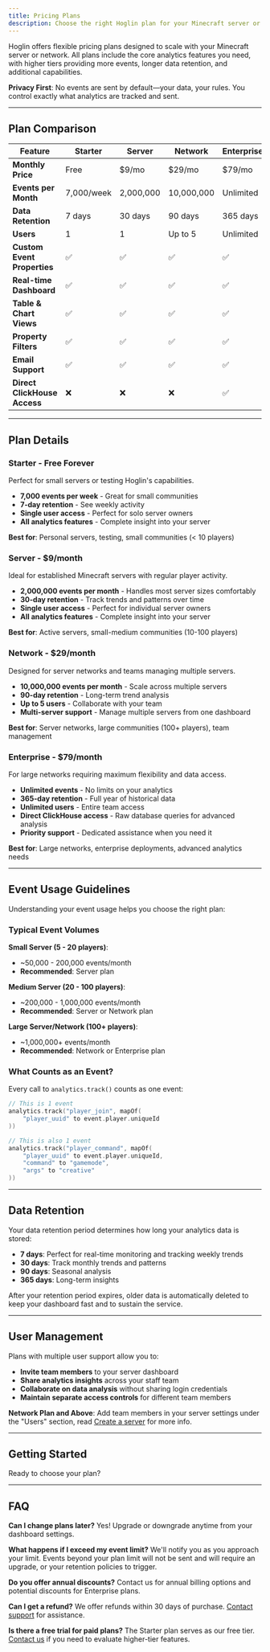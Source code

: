 ```yaml
---
title: Pricing Plans
description: Choose the right Hoglin plan for your Minecraft server or network with transparent pricing and clear feature limits.
---
```



Hoglin offers flexible pricing plans designed to scale with your Minecraft server or network. All plans include the core analytics features you need, with higher tiers providing more events, longer data retention, and additional capabilities.

<Aside type="tip">

**Privacy First**: No events are sent by default—your data, your rules. You control exactly what analytics are tracked and sent.

</Aside>

---

## Plan Comparison

| Feature | Starter | Server | Network | Enterprise |
|---------|---------|---------|---------|------------|
| **Monthly Price** | Free | $9/mo | $29/mo | $79/mo |
| **Events per Month** | 7,000/week | 2,000,000 | 10,000,000 | Unlimited |
| **Data Retention** | 7 days | 30 days | 90 days | 365 days |
| **Users** | 1 | 1 | Up to 5 | Unlimited |
| **Custom Event Properties** | ✅ | ✅ | ✅ | ✅ |
| **Real-time Dashboard** | ✅ | ✅ | ✅ | ✅ |
| **Table & Chart Views** | ✅ | ✅ | ✅ | ✅ |
| **Property Filters** | ✅ | ✅ | ✅ | ✅ |
| **Email Support** | ✅ | ✅ | ✅ | ✅ |
| **Direct ClickHouse Access** | ❌ | ❌ | ❌ | ✅ |

---

## Plan Details

### Starter - Free Forever

Perfect for small servers or testing Hoglin's capabilities.

- **7,000 events per week** - Great for small communities
- **7-day retention** - See weekly activity
- **Single user access** - Perfect for solo server owners
- **All analytics features** - Complete insight into your server

**Best for**: Personal servers, testing, small communities (< 10 players)

### Server - $9/month

Ideal for established Minecraft servers with regular player activity.

- **2,000,000 events per month** - Handles most server sizes comfortably
- **30-day retention** - Track trends and patterns over time
- **Single user access** - Perfect for individual server owners
- **All analytics features** - Complete insight into your server

**Best for**: Active servers, small-medium communities (10-100 players)

### Network - $29/month

Designed for server networks and teams managing multiple servers.

- **10,000,000 events per month** - Scale across multiple servers
- **90-day retention** - Long-term trend analysis
- **Up to 5 users** - Collaborate with your team
- **Multi-server support** - Manage multiple servers from one dashboard

**Best for**: Server networks, large communities (100+ players), team management

### Enterprise - $79/month

For large networks requiring maximum flexibility and data access.

- **Unlimited events** - No limits on your analytics
- **365-day retention** - Full year of historical data
- **Unlimited users** - Entire team access
- **Direct ClickHouse access** - Raw database queries for advanced analysis
- **Priority support** - Dedicated assistance when you need it

**Best for**: Large networks, enterprise deployments, advanced analytics needs

---

## Event Usage Guidelines

Understanding your event usage helps you choose the right plan:

### Typical Event Volumes

**Small Server (5 - 20 players)**:
- ~50,000 - 200,000 events/month
- **Recommended**: Server plan

**Medium Server (20 - 100 players)**:
- ~200,000 - 1,000,000 events/month
- **Recommended**: Server or Network plan

**Large Server/Network (100+ players)**:
- ~1,000,000+ events/month
- **Recommended**: Network or Enterprise plan

### What Counts as an Event?

Every call to `analytics.track()` counts as one event:

```kotlin
// This is 1 event
analytics.track("player_join", mapOf(
    "player_uuid" to event.player.uniqueId
))

// This is also 1 event
analytics.track("player_command", mapOf(
    "player_uuid" to event.player.uniqueId,
    "command" to "gamemode",
    "args" to "creative"
))
```

---

## Data Retention

Your data retention period determines how long your analytics data is stored:

- **7 days**: Perfect for real-time monitoring and tracking weekly trends
- **30 days**: Track monthly trends and patterns
- **90 days**: Seasonal analysis
- **365 days**: Long-term insights

After your retention period expires, older data is automatically deleted to keep your dashboard fast and to sustain the service.

---

## User Management

Plans with multiple user support allow you to:

- **Invite team members** to your server dashboard
- **Share analytics insights** across your staff team
- **Collaborate on data analysis** without sharing login credentials
- **Maintain separate access controls** for different team members

<Aside type="tip">

**Network Plan and Above**: Add team members in your server settings under the "Users" section, read [Create a server](/guides/create-server#invite-team-members-optional) for more info.

</Aside>

---

## Getting Started

Ready to choose your plan?

<LinkCard title="Create Your Server" href="/guides/create-server" description="Set up your first Hoglin server in minutes" />
<LinkCard title="Install the SDK" href="/getting-started" description="Add analytics to your Minecraft plugin" />

---

## FAQ

**Can I change plans later?**
Yes! Upgrade or downgrade anytime from your dashboard settings.

**What happens if I exceed my event limit?**
We'll notify you as you approach your limit. Events beyond your plan limit will not be sent and will require an upgrade, or your retention policies to trigger.

**Do you offer annual discounts?**
Contact us for annual billing options and potential discounts for Enterprise plans.

**Can I get a refund?**
We offer refunds within 30 days of purchase. [Contact support](mailto:contact@hoglin.gg) for assistance.

**Is there a free trial for paid plans?**
The Starter plan serves as our free tier. [Contact us](mailto:contact@hoglin.gg) if you need to evaluate higher-tier features.
